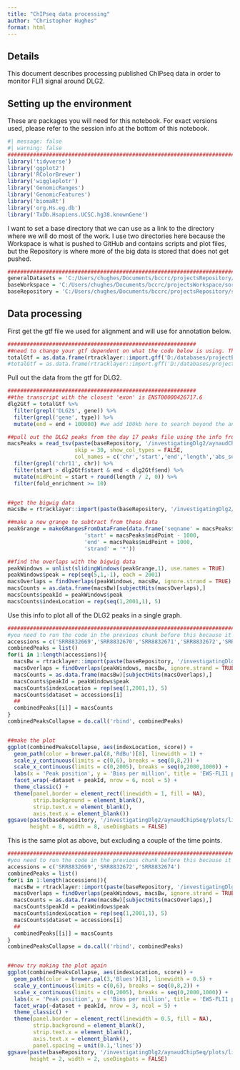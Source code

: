 ```yaml
---
title: "ChIPseq data processing"
author: "Christopher Hughes"
format: html
---
```


## Details

This document describes processing published ChIPseq data in order to monitor FLI1 signal around DLG2.

## Setting up the environment

These are packages you will need for this notebook. For exact versions used, please refer to the session info at the bottom of this notebook.

```r
#| message: false
#| warning: false
##########################################################################################
library('tidyverse')
library('ggplot2')
library('RColorBrewer')
library('wiggleplotr')
library('GenomicRanges')
library('GenomicFeatures')
library('biomaRt')
library('org.Hs.eg.db')
library('TxDb.Hsapiens.UCSC.hg38.knownGene')
```

I want to set a base directory that we can use as a link to the directory where we will do most of the work. I use two directories here because the Workspace is what is pushed to GitHub and contains scripts and plot files, but the Repository is where more of the big data is stored that does not get pushed.

```r
##########################################################################################
generalDatasets = 'C:/Users/chughes/Documents/bccrc/projectsRepository/generalDatasets'
baseWorkspace = 'C:/Users/chughes/Documents/bccrc/projectsWorkspace/sorensenLab/relatedToEwsCrisprManuscript'
baseRepository = 'C:/Users/chughes/Documents/bccrc/projectsRepository/sorensenLab/relatedToEwsCrisprManuscript'
```

## Data processing

First get the gtf file we used for alignment and will use for annotation below.

```r
###########################################################
##need to change your gtf dependent on what the code below is using. The ensembl code uses the 'genome.gtf' file.
totalGtf = as.data.frame(rtracklayer::import.gff('D:/databases/projectEwsDlg2/refseqFiles/GRCh38_latest_genomic.gtf.gz'))
#totalGtf = as.data.frame(rtracklayer::import.gff('D:/databases/projectEwsDlg2/baseGenomeFiles/genome.gtf'))
```

Pull out the data from the gtf for DLG2.

```r
###########################################################
##the transcript with the closest 'exon' is ENST00000426717.6
dlg2Gtf = totalGtf %>%
  filter(grepl('DLG2$', gene)) %>%
  filter(grepl('gene', type)) %>%
  mutate(end = end + 100000) #we add 100kb here to search beyond the annotated TSS

##pull out the DLG2 peaks from the day 17 peaks file using the info from the GTF
macsPeaks = read_tsv(paste(baseRepository, '/investigatingDlg2/aynaudChipSeq/macsOutput/SRR8832674_peaks.xls', sep = ''), 
                     skip = 30, show_col_types = FALSE,
                     col_names = c('chr','start','end','length','abs_summit','pileup','logPValue','fold_enrichment','logQValue','name')) %>%
  filter(grepl('chr11', chr)) %>%
  filter(start > dlg2Gtf$start & end < dlg2Gtf$end) %>%
  mutate(midPoint = start + round(length / 2, 0)) %>%
  filter(fold_enrichment >= 10)


##get the bigwig data
macsBw = rtracklayer::import(paste(baseRepository, '/investigatingDlg2/aynaudChipSeq/macsOutput/SRR8832674.chr11.bw', sep = ''))

##make a new grange to subtract from these data
peakGrange = makeGRangesFromDataFrame(data.frame('seqname' = macsPeaks$chr,
                        'start' = macsPeaks$midPoint - 1000,
                        'end' = macsPeaks$midPoint + 1000,
                        'strand' = '*'))

##find the overlaps with the bigwig data
peakWindows = unlist(slidingWindows(peakGrange,1), use.names = TRUE)
peakWindows$peak = rep(seq(5,1,-1), each = 2001)
macsOverlaps = findOverlaps(peakWindows, macsBw, ignore.strand = TRUE)
macsCounts = as.data.frame(macsBw)[subjectHits(macsOverlaps),]
macsCounts$peakId = peakWindows$peak
macsCounts$indexLocation = rep(seq(1,2001,1), 5)
```

Use this info to plot all of the DLG2 peaks in a single graph.

```r
##########################################################################################
#you need to run the code in the previous chunk before this because it relies on some of the objects from it
accessions = c('SRR8832669','SRR8832670','SRR8832671','SRR8832672','SRR8832673','SRR8832674')
combinedPeaks = list()
for(i in 1:length(accessions)){
  macsBw = rtracklayer::import(paste(baseRepository, '/investigatingDlg2/aynaudChipSeq/macsOutput/',accessions[i],'.chr11.bw', sep = ''))
  macsOverlaps = findOverlaps(peakWindows, macsBw, ignore.strand = TRUE)
  macsCounts = as.data.frame(macsBw)[subjectHits(macsOverlaps),]
  macsCounts$peakId = peakWindows$peak
  macsCounts$indexLocation = rep(seq(1,2001,1), 5)
  macsCounts$dataset = accessions[i]
  ##
  combinedPeaks[[i]] = macsCounts
}
combinedPeaksCollapse = do.call('rbind', combinedPeaks)


##make the plot
ggplot(combinedPeaksCollapse, aes(indexLocation, score)) +
  geom_path(color = brewer.pal(8,'RdBu')[8], linewidth = 1) +
  scale_y_continuous(limits = c(0,6), breaks = seq(0,8,2)) +
  scale_x_continuous(limits = c(0,2005), breaks = seq(0,2000,1000)) +
  labs(x = 'Peak position', y = 'Bins per million', title = 'EWS-FLI1 peaks in DLG2') +
  facet_wrap(~dataset + peakId, nrow = 6, ncol = 5) +
  theme_classic() +
  theme(panel.border = element_rect(linewidth = 1, fill = NA),
        strip.background = element_blank(),
        strip.text.x = element_blank(),
        axis.text.x = element_blank())
ggsave(paste(baseRepository, '/investigatingDlg2/aynaudChipSeq/plots/lineplot_dlg2ChipPeaksAll.pdf', sep = ''),
       height = 8, width = 8, useDingbats = FALSE)
```

This is the same plot as above, but excluding a couple of the time points.

```r
##########################################################################################
#you need to run the code in the previous chunk before this because it relies on some of the objects from it
accessions = c('SRR8832669','SRR8832672','SRR8832674')
combinedPeaks = list()
for(i in 1:length(accessions)){
  macsBw = rtracklayer::import(paste(baseRepository, '/investigatingDlg2/aynaudChipSeq/macsOutput/',accessions[i],'.chr11.bw', sep = ''))
  macsOverlaps = findOverlaps(peakWindows, macsBw, ignore.strand = TRUE)
  macsCounts = as.data.frame(macsBw)[subjectHits(macsOverlaps),]
  macsCounts$peakId = peakWindows$peak
  macsCounts$indexLocation = rep(seq(1,2001,1), 5)
  macsCounts$dataset = accessions[i]
  ##
  combinedPeaks[[i]] = macsCounts
}
combinedPeaksCollapse = do.call('rbind', combinedPeaks)


##now try making the plot again
ggplot(combinedPeaksCollapse, aes(indexLocation, score)) +
  geom_path(color = brewer.pal(3,'Blues')[3], linewidth = 0.5) +
  scale_y_continuous(limits = c(0,6), breaks = seq(0,8,2)) +
  scale_x_continuous(limits = c(0,2005), breaks = seq(0,2000,1000)) +
  labs(x = 'Peak position', y = 'Bins per million', title = 'EWS-FLI1 peaks in DLG2') +
  facet_wrap(~dataset + peakId, nrow = 3, ncol = 5) +
  theme_classic() +
  theme(panel.border = element_rect(linewidth = 0.5, fill = NA),
        strip.background = element_blank(),
        strip.text.x = element_blank(),
        axis.text.x = element_blank(),
        panel.spacing = unit(0.1,'lines'))
ggsave(paste(baseRepository, '/investigatingDlg2/aynaudChipSeq/plots/lineplot_dlg2ChipPeaksSubset.pdf', sep = ''),
       height = 2, width = 2, useDingbats = FALSE)
```